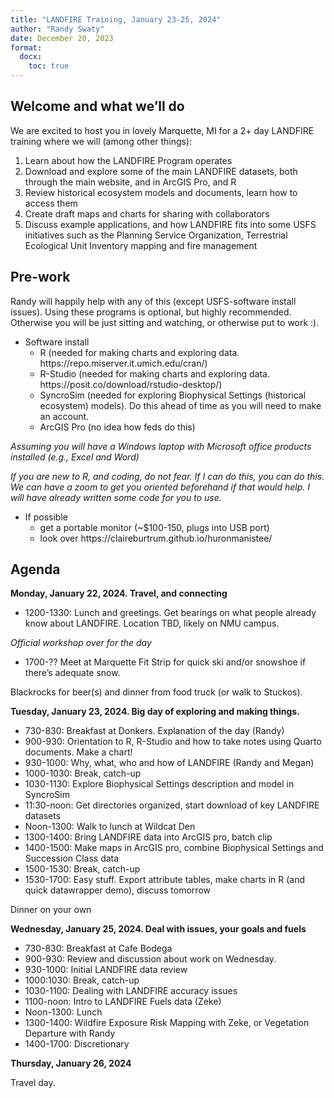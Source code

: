 ```yaml
---
title: "LANDFIRE Training, January 23-25, 2024"
author: "Randy Swaty"
date: December 20, 2023
format:
  docx:
    toc: true
---
```


## Welcome and what we'll do

We are excited to host you in lovely Marquette, MI for a 2+ day LANDFIRE training where we will (among other things):

1. Learn about how the LANDFIRE Program operates
2. Download and explore some of the main LANDFIRE datasets, both through the main website, and in ArcGIS Pro, and R 
3. Review historical ecosystem models and documents, learn how to access them
4. Create draft maps and charts for sharing with collaborators
5. Discuss example applications, and how LANDFIRE fits into some USFS initiatives such as the Planning Service Organization, Terrestrial Ecological Unit Inventory mapping and fire management

## Pre-work

Randy will happily help with any of this (except USFS-software install issues).  Using these programs is optional, but highly recommended.  Otherwise you will be just sitting and watching, or otherwise put to work :). 

* Software install
    * R (needed for making charts and exploring data.  https://repo.miserver.it.umich.edu/cran/)
    * R-Studio (needed for making charts and exploring data. https://posit.co/download/rstudio-desktop/)
    * SyncroSim (needed for exploring Biophysical Settings (historical ecosystem) models).  Do this ahead of time as you will need to make an account.
    * ArcGIS Pro (no idea how feds do this)
    
*Assuming you will have a Windows laptop with Microsoft office products installed (e.g., Excel and Word)*

*If you are new to R, and coding, do not fear.  If I can do this, you can do this.  We can have a zoom to get you oriented beforehand if that would help.  I will have already written some code for you to use.*

* If possible
    * get a portable monitor (~$100-150, plugs into USB port)
    * look over https://claireburtrum.github.io/huronmanistee/

## Agenda

**Monday, January 22, 2024. Travel, and connecting**

* 1200-1330: Lunch and greetings.  Get bearings on what people already know about LANDFIRE.  Location TBD, likely on NMU campus.  


*Official workshop over for the day*

* 1700-??  Meet at Marquette Fit Strip for quick ski and/or snowshoe if there's adequate snow.

Blackrocks for beer(s) and dinner from food truck (or walk to Stuckos).

**Tuesday, January 23, 2024.  Big day of exploring and making things.**

* 730-830: Breakfast at Donkers.  Explanation of the day (Randy)
* 900-930: Orientation to R, R-Studio and how to take notes using Quarto documents. Make a chart!
* 930-1000: Why, what, who and how of LANDFIRE (Randy and Megan)
* 1000-1030: Break, catch-up
* 1030-1130: Explore Biophysical Settings description and model in SyncroSim
* 11:30-noon: Get directories organized, start download of key LANDFIRE datasets 
* Noon-1300: Walk to lunch at Wildcat Den
* 1300-1400: Bring LANDFIRE data into ArcGIS pro, batch clip
* 1400-1500: Make maps in ArcGIS pro, combine Biophysical Settings and Succession Class data
* 1500-1530: Break, catch-up
* 1530-1700: Easy stuff.  Export attribute tables, make charts in R (and quick datawrapper demo), discuss tomorrow

Dinner on your own

**Wednesday, January 25, 2024.  Deal with issues, your goals and fuels **

* 730-830: Breakfast at Cafe Bodega
* 900-930: Review and discussion about work on Wednesday.  
* 930-1000: Initial LANDFIRE data review
* 1000:1030: Break, catch-up
* 1030-1100: Dealing with LANDFIRE accuracy issues
* 1100-noon: Intro to LANDFIRE Fuels data (Zeke)
* Noon-1300: Lunch
* 1300-1400: Wildfire Exposure Risk Mapping with Zeke, or Vegetation Departure with Randy
* 1400-1700: Discretionary

**Thursday, January 26, 2024**

Travel day.




